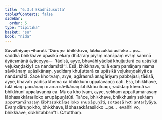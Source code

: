 ```yaml
---
title: "6.3.4 Ekadhītusutta"
tableOfContents: false
sidebar:
  order: 5
type: "tipitaka"
basket: "su"
book: "nida"
---
```



<DynamicBreadcrumb />

<Division number="173" book="nida">

<Paragraph number="1066" book="nida">
Sāvatthiyaṃ viharati. “Dāruṇo, bhikkhave, lābhasakkārasiloko …pe…  saddhā bhikkhave upāsikā ekaṃ dhītaraṃ piyaṃ manāpaṃ evaṃ sammā āyācamānā āyāceyya—  ‘tādisā, ayye, bhavāhi yādisā khujjuttarā ca upāsikā veḷukaṇḍakiyā ca nandamātā’ti. Esā, bhikkhave, tulā etaṃ pamāṇaṃ mama sāvikānaṃ upāsikānaṃ, yadidaṃ khujjuttarā ca upāsikā veḷukaṇḍakiyā ca nandamātā. Sace kho tvaṃ, ayye, agārasmā anagāriyaṃ pabbajasi; tādisā, ayye, bhavāhi yādisā khemā ca bhikkhunī uppalavaṇṇā cāti. Esā, bhikkhave, tulā etaṃ pamāṇaṃ mama sāvikānaṃ bhikkhunīnaṃ, yadidaṃ khemā ca bhikkhunī uppalavaṇṇā ca. Mā ca kho tvaṃ, ayye, sekhaṃ appattamānasaṃ lābhasakkārasiloko anupāpuṇātūti. Tañce, bhikkhave, bhikkhuniṃ sekhaṃ appattamānasaṃ lābhasakkārasiloko anupāpuṇāti, so tassā hoti antarāyāya. Evaṃ dāruṇo kho, bhikkhave, lābhasakkārasiloko …pe…  evañhi vo, bhikkhave, sikkhitabban”ti.

</Paragraph>
</Division>

<Paragraph number="1067" type="center" book="nida">
Catutthaṃ.
</Paragraph>